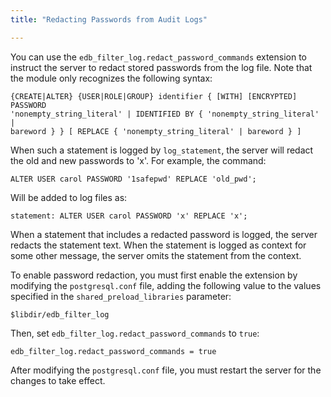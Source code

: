 ```yaml
---
title: "Redacting Passwords from Audit Logs"

---
```


<div id="redacting_passwords_from_audit_logs" class="registered_link"></div>

You can use the `edb_filter_log.redact_password_commands` extension to instruct the server to redact stored passwords from the log file. Note that the module only recognizes the following syntax:

```text
{CREATE|ALTER} {USER|ROLE|GROUP} identifier { [WITH] [ENCRYPTED] PASSWORD
'nonempty_string_literal' | IDENTIFIED BY { 'nonempty_string_literal' |
bareword } } [ REPLACE { 'nonempty_string_literal' | bareword } ]
```

When such a statement is logged by `log_statement`, the server will redact the old and new passwords to 'x'. For example, the command:

```text
ALTER USER carol PASSWORD '1safepwd' REPLACE 'old_pwd';
```

Will be added to log files as:

```text
statement: ALTER USER carol PASSWORD 'x' REPLACE 'x';
```

When a statement that includes a redacted password is logged, the server redacts the statement text. When the statement is logged as context for some other message, the server omits the statement from the context.

To enable password redaction, you must first enable the extension by modifying the `postgresql.conf` file, adding the following value to the values specified in the `shared_preload_libraries` parameter:

```text
$libdir/edb_filter_log
```

Then, set `edb_filter_log.redact_password_commands` to `true`:

```text
edb_filter_log.redact_password_commands = true
```

After modifying the `postgresql.conf` file, you must restart the server for the changes to take effect.

